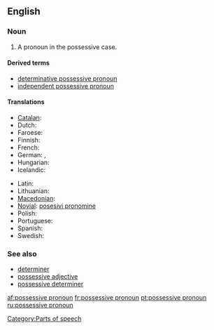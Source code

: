 ==English==

===Noun===
{{wikipedia}}
{{en-noun|sg=[[possessive]] [[pronoun]]}}

# {{grammar}} A pronoun in the possessive case.

====Derived terms====
* [[determinative possessive pronoun]]
* [[independent possessive pronoun]]

====Translations====
{{trans-top|pronoun in the possessive case}}
* [[Catalan]]: {{t|ca|pronom possessiu|m}}
* Dutch: {{t|nl|bezittelijk voornaamwoord|n}}
* Faroese: {{t-|fo|ognarfornavn|n|xs=Faroese}}
* Finnish: {{t-|fi|possessiivipronomini}}
* French: {{t|fr|pronom possessif|m}}
* German: {{t|de|besitzanzeigende Fürwort|n}}, {{t+|de|Possessivpronomen|n}}
* Hungarian: {{t+|hu|birtokos névmás}}
* Icelandic: {{t+|is|eignarfornafn|n}}
{{trans-mid}}
* Latin: {{t|la|pronomen possessivum|n}}
* Lithuanian: {{t-|lt|savybinis įvardis|m|xs=Lithuanian}}
* [[Macedonian]]: {{t|mk|посвојна заменка|f|tr=pósvojna zámenka|sc=Cyrl}}
* [[Novial]]: [[posesivi pronomine]]
* Polish: {{t|pl|zaimek dzierżawczy|m}}
* Portuguese: {{t-|pt|pronome possessivo|m}}
* Spanish: {{t|es|pronombre posesivo|m}}
* Swedish: {{t|sv|possessivt pronomen|n}}
{{trans-bottom}}

===See also===
* [[determiner]]
* [[possessive adjective]]
* [[possessive determiner]]

[[Category:Parts of speech]]

[[af:possessive pronoun]]
[[fr:possessive pronoun]]
[[pt:possessive pronoun]]
[[ru:possessive pronoun]]